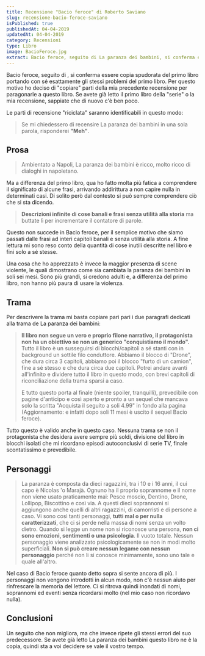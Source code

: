 ```yaml
---
title: Recensione "Bacio feroce" di Roberto Saviano
slug: recensione-bacio-feroce-saviano
isPublished: true
publishedAt: 04-04-2019
updatedAt: 04-04-2019
category: Recensioni
type: Libro
image: BacioFeroce.jpg
extract: Bacio feroce, seguito di La paranza dei bambini, si conferma essere copia spudorata del primo libro portando con sé esattamente gli stessi problemi del primo libro. Per questo motivo ho deciso di "copiare" parti della mia precedente recensione per paragonarle a questo libro. Se avete già letto il primo libro della "serie" o la mia recensione, sappiate che di nuovo c'è ben poco.
---
```


<Book slug="bacio-feroce" />

Bacio feroce, seguito di <InternalLink postSlug="recensione-la-paranza-dei-bambini" text="La paranza dei bambini"/>, si conferma essere copia spudorata del primo libro portando con sé esattamente gli stessi problemi del primo libro. Per questo motivo ho deciso di "copiare" parti della mia precedente recensione per paragonarle a questo libro. Se avete già letto il primo libro della "serie" o la mia recensione, sappiate che di nuovo c'è ben poco.

Le parti di recensione "riciclata" saranno identificabili in questo modo:

> Se mi chiedessero di recensire La paranza dei bambini in una sola parola, risponderei **"Meh"**.

## Prosa

> Ambientato a Napoli, La paranza dei bambini è ricco, molto ricco di dialoghi in napoletano.

Ma a differenza del primo libro, qua ho fatto molta più fatica a comprendere il significato di alcune frasi, arrivando addirittura a non capire nulla in determinati casi. Di solito però dal contesto si può sempre comprendere ciò che si sta dicendo.

> **Descrizioni infinite di cose banali e frasi senza utilità alla storia** ma buttate lì per incrementare il contatore di parole.

Questo non succede in Bacio feroce, per il semplice motivo che siamo passati dalle frasi ad interi capitoli banali e senza utilità alla storia. A fine lettura mi sono reso conto della quantità di cose inutili descritte nel libro e fini solo a sé stesse.

Una cosa che ho apprezzato è invece la maggior presenza di scene violente, le quali dimostrano come sia cambiata la paranza dei bambini in soli sei mesi. Sono più grandi, si credono adulti e, a differenza del primo libro, non hanno più paura di usare la violenza.

## Trama 

Per descrivere la trama mi basta copiare pari pari i due paragrafi dedicati alla trama de La paranza dei bambini:

> **Il libro non segue un vero e proprio filone narrativo, il protagonista non ha un obiettivo se non un generico "conquistiamo il mondo".** Tutto il libro è un susseguirsi di blocchi/capitoli a sé stanti con in background un sottile filo conduttore. Abbiamo il blocco di "Drone", che dura circa 3 capitoli, abbiamo poi il blocco "furto di un camion", fine a sé stesso e che dura circa due capitoli. Potrei andare avanti all'infinito e dividere tutto il libro in questo modo, con brevi capitoli di riconciliazione della trama sparsi a caso.
> 
> E tutto questo porta al finale (niente spoiler, tranquilli), prevedibile con pagine d'anticipo e così aperto e pronto a un sequel che mancava solo la scritta "Acquista il seguito a soli 4.99" in fondo alla pagina (Aggiornamento: e infatti dopo soli 11 mesi è uscito il sequel Bacio feroce).
 

Tutto questo è valido anche in questo caso. Nessuna trama se non il protagonista che desidera avere sempre più soldi, divisione del libro in blocchi isolati che mi ricordano episodi autoconclusivi di serie TV, finale scontatissimo e prevedibile.

## Personaggi

> La paranza è composta da dieci ragazzini, tra i 10 e i 16 anni, il cui capo è Nicolas 'o Marajà. Ognuno ha il proprio soprannome e il nome non viene usato praticamente mai: Pesce moscio, Dentino, Drone, Lollipop, Biscottino e così via. A questi dieci soprannomi si aggiungono anche quelli di altri ragazzini, di camorristi e di persone a caso. Vi sono così tanti personaggi, **tutti mal o per nulla caratterizzati**, che ci si perde nella massa di nomi senza un volto dietro. Quando si legge un nome non si riconosce una persona, **non ci sono emozioni, sentimenti o una psicologia**. Il vuoto totale. Nessun personaggio viene analizzato psicologicamente se non in modi molto superficiali. **Non si può creare nessun legame con nessun personaggio** perché non li si conosce minimamente, sono uno tale e quale all'altro.

Nel caso di Bacio feroce quanto detto sopra si sente ancora di più. I personaggi non vengono introdotti in alcun modo, non c'è nessun aiuto per rinfrescare la memoria del lettore. Ci si ritrova quindi inondati di nomi, soprannomi ed eventi senza ricordarsi molto (nel mio caso non ricordavo nulla).

## Conclusioni

Un seguito che non migliora, ma che invece ripete gli stessi errori del suo predecessore. Se avete già letto La paranza dei bambini questo libro ne è la copia, quindi sta a voi decidere se vale il vostro tempo.